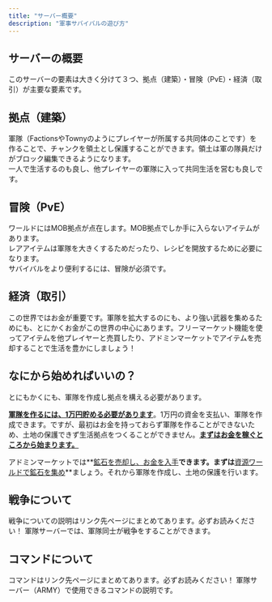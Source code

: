 ```yaml
---
title: "サーバー概要"
description: "軍事サバイバルの遊び方"
---
```


## サーバーの概要

このサーバーの要素は大きく分けて３つ、拠点（建築）・冒険（PvE）・経済（取引）が主要な要素です。

## 拠点（建築）

軍隊（FactionsやTownyのようにプレイヤーが所属する共同体のことです）を作ることで、チャンクを領土とし保護することができます。領土は軍の隊員だけがブロック編集できるようになります。\
一人で生活するのも良し、他プレイヤーの軍隊に入って共同生活を営むも良しです。

## 冒険（PvE）

ワールドにはMOB拠点が点在します。MOB拠点でしか手に入らないアイテムがあります。\
レアアイテムは軍隊を大きくするためだったり、レシピを開放するために必要になります。\
サバイバルをより便利するには、冒険が必須です。

## 経済（取引）

この世界ではお金が重要です。軍隊を拡大するのにも、より強い武器を集めるためにも、とにかくお金がこの世界の中心にあります。フリーマーケット機能を使ってアイテムを他プレイヤーと売買したり、アドミンマーケットでアイテムを売却することで生活を豊かにしましょう！

## なにから始めればいいの？

とにもかくにも、軍隊を作成し拠点を構える必要があります。

**<u>軍隊を作るには、1万円貯める必要があります</u>**。1万円の資金を支払い、軍隊を作成できます。ですが、最初はお金を持っておらず軍隊を作ることができないため、土地の保護できず生活拠点をつくることができません。**<u>まずはお金を稼ぐところから始まります。</u>**

アドミンマーケットでは**<u>鉱石を売却し、お金を入手</u>**できます。まずは**<u>資源ワールドで鉱石を集め</u>**ましょう。それから軍隊を作成し、土地の保護を行います。

## 戦争について

<Tip>
  戦争についての説明はリンク先ページにまとめてあります。必ずお読みください！
</Tip>

<Card title="戦争システム" icon="swords" href="/servers/army/war">
  軍隊サーバーでは、軍隊同士が戦争をすることができます。
</Card>

## コマンドについて

<Tip>
  コマンドはリンク先ページにまとめてあります。必ずお読みください！
</Tip>

<Card title="軍隊サーバーコマンド" icon="square-terminal" href="https://docs.jdm-mc.com/servers/army/commands">
  軍隊サーバー（ARMY）で使用できるコマンドの説明です。
</Card>